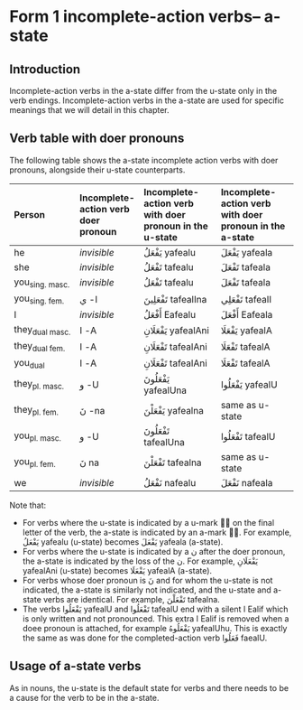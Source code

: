 # Form 1 incomplete-action verbs-- a-state

## Introduction

Incomplete-action verbs in the a-state differ from the u-state only in the verb endings. Incomplete-action verbs in the a-state are used for specific meanings that we will detail in this chapter.

## Verb table with doer pronouns

The following table shows the a-state incomplete action verbs with doer pronouns, alongside their u-state counterparts.

|Person|Incomplete-action verb doer pronoun|Incomplete-action verb with doer pronoun in the u-state|Incomplete-action verb with doer pronoun in the a-state|
|:---|:--|:----|:----|
| he                |_invisible_           |[يَفْعَلُ]{.ar}   [yafealu]{.trn}   |[يَفْعَلَ]{.ar}   [yafeala]{.trn}  |
| she               |_invisible_           |[تَفْعَلُ]{.ar}   [tafealu]{.trn}   |[تَفْعَلَ]{.ar}   [tafeala]{.trn}  |
| you~sing.\ masc.~ |_invisible_           |[تَفْعَلُ]{.ar}   [tafealu]{.trn}   |[تَفْعَلَ]{.ar}   [tafeala]{.trn}  |
| you~sing.\ fem.~  |[ي]{.ar} [-I]{.trn}   |[تَفْعَلِينَ]{.ar} [tafealIna]{.trn} |[تَفْعَلِي]{.ar} [tafealI]{.trn}   |
| I                 |_invisible_           |[أَفْعَلُ]{.ar}   [Eafealu]{.trn}   |[أَفْعَلَ]{.ar}   [Eafeala]{.trn}  |
| they~dual\ masc.~ |[ا]{.ar} [-A]{.trn}   |[يَفْعَلَانِ]{.ar} [yafealAni]{.trn} |[يَفْعَلَا]{.ar} [yafealA]{.trn}   |
| they~dual\ fem.~  |[ا]{.ar} [-A]{.trn}   |[تَفْعَلَانِ]{.ar} [tafealAni]{.trn} |[تَفْعَلَا]{.ar} [tafealA]{.trn}   |
| you~dual~         |[ا]{.ar} [-A]{.trn}   |[تَفْعَلَانِ]{.ar} [tafealAni]{.trn} |[تَفْعَلَا]{.ar} [tafealA]{.trn}   |
| they~pl.\ masc.~  |[و]{.ar} [-U]{.trn}   |[يَفْعَلُونَ]{.ar} [yafealUna]{.trn} |[يَفْعَلُوا]{.ar} [yafealU]{.trn}  |
| they~pl.\ fem.~   |[نَ]{.ar} [-na]{.trn}  |[يَفْعَلْنَ]{.ar}  [yafealna]{.trn}  |same as u-state                |
| you~pl.\ masc.~   |[و]{.ar} [-U]{.trn}   |[تَفْعَلُونَ]{.ar} [tafealUna]{.trn} |[تَفْعَلُوا]{.ar} [tafealU]{.trn}  |
| you~pl.\ fem.~    |[نَ]{.ar} [na]{.trn}   |[تَفْعَلْنَ]{.ar}  [tafealna]{.trn}  |same as u-state                |
| we                |_invisible_           |[نَفْعَلُ]{.ar}   [nafealu]{.trn}   |[نَفْعَلَ]{.ar}   [nafeala]{.trn}  |

Note that:

+ For verbs where the u-state is indicated by a [u]{.trn}-mark [◌ُ]{.ar} on the final letter of the verb, the a-state is indicated by an [a]{.trn}-mark [◌َ]{.ar}. For example, [يَفْعَلُ]{.ar} [yafealu]{.trn} (u-state) becomes [يَفْعَلَ]{.ar} [yafeala]{.trn} (a-state).
+ For verbs where the u-state is indicated by a [ن]{.ar} after the doer pronoun, the a-state is indicated by the loss of the [ن]{.ar}. For example, [يَفْعَلَانِ]{.ar} [yafealAni]{.trn} (u-state) becomes [يَفْعَلَا]{.ar} [yafealA]{.trn} (a-state).
+ For verbs whose doer pronoun is [نَ]{.ar} and for whom the u-state is not indicated, the a-state is similarly not indicated, and the u-state and a-state verbs are identical. For example, [تَفْعَلْنَ]{.ar} [tafealna]{.trn}.
+ The verbs [يَفْعَلُوا]{.ar} [yafealU]{.trn} and [تَفْعَلُوا]{.ar} [tafealU]{.trn} end with a silent [ا]{.ar} [Ealif]{.trn} which is only written and not pronounced. This extra [ا]{.ar} [Ealif]{.trn} is removed when a doee pronoun is attached, for example [يَفْعَلُوهُ]{.ar} [yafealUhu]{.trn}. This is exactly the same as was done for the completed-action verb [فَعَلُوا]{.ar} [faealU]{.trn}.

## Usage of a-state verbs

As in nouns, the u-state is the default state for verbs and there needs to be a cause for the verb to be in the a-state.
